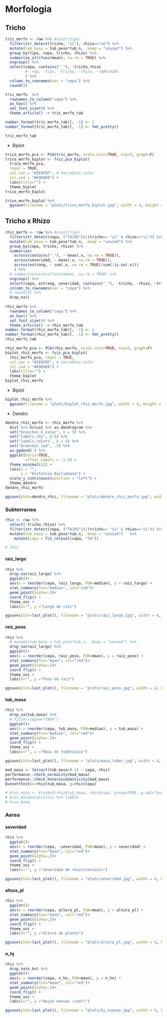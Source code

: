 # Morfologia 

## Tricho 

```r
tric_morfo <- raw %>% #count(tipo)
  filter(str_detect(tricho, "si"), rhizo=="no") %>% 
  mutate(tub_masa = tub_peso*tub_n, .keep = "unused") %>% 
  group_by(tipo, cepa, tricho, rhizo) %>%
  summarise_all(funs(mean), na.rm = TRUE) %>% 
  ungroup() %>% 
  select(cepa, contains("_"), -tricho_rhizo 
         # -rep, -tipo, -tricho, -rhizo, -(ABA:KIN)
         ) %>% 
  column_to_rownames(var = "cepa") %>% 
  round(3) 

tric_morfo  %>% 
  rownames_to_column("cepa") %>% 
  as_hux() %>% 
  set_font_size(9) %>%  
  theme_article() -> tric_morfo_tab

number_format(tric_morfo_tab)[, -1] <- 1 
number_format(tric_morfo_tab)[, -1] <- fmt_pretty()

tric_morfo_tab
```

- Biplot 

```r
trico_morfo_pca <- PCA(tric_morfo, scale.unit=TRUE, ncp=5, graph=F)
trico_morfo_biplot <- fviz_pca_biplot(
  trico_morfo_pca, 
  repel = TRUE,
  col.var = "#2E9FDF", # Variables color
  col.ind = "#696969") + 
  labs(title="") + 
  theme_biplot
trico_morfo_biplot
```

```r
trico_morfo_biplot %>% 
  ggsave(filename = "plots/trico_morfo_biplot.jpg", width = 4, height = 4, scale=1.2, dpi = 600)
```

## Tricho x Rhizo 

```r
rhiz_morfo <- raw %>% #count(tipo)
  filter(str_detect(cepa, ("TA|RS"))|(tricho== "si" & rhizo=="si")) %>%
  mutate(tub_masa = tub_peso*tub_n, .keep = "unused") %>% 
  group_by(cepa, tricho, rhizo) %>%
  summarise(
    across(contains("_"), ~ mean(.x, na.rm = TRUE)), 
    across(severidad, ~ mean(.x, na.rm = TRUE)), 
    across(estrang, ~ sum(.x, na.rm = TRUE)/sum(!is.na(.x)))
    ) %>% 
  # summarise(across(funs(mean), na.rm = TRUE) %>% 
  ungroup() %>% 
  select(cepa, estrang, severidad, contains("_"), -tricho, -rhizo, -tricho_rhizo) %>% 
  column_to_rownames(var = "cepa") %>% 
  # round(3) %>% 
  drop_na()  
  
rhiz_morfo %>% 
  rownames_to_column("cepa") %>% 
  as_hux() %>% 
  set_font_size(9) %>%  
  theme_article() -> rhiz_morfo_tab
number_format(rhiz_morfo_tab)[, -1] <- 1 
number_format(rhiz_morfo_tab)[, -1] <- fmt_pretty()
rhiz_morfo_tab
```

```r
rhiz_morfo_pca <- PCA(rhiz_morfo, scale.unit=TRUE, ncp=5, graph=F)
biplot_rhiz_morfo <- fviz_pca_biplot(
  rhiz_morfo_pca, repel = TRUE,
  col.var = "#2E9FDF", # Variables color
  col.ind = "#696969") +   
  labs(title="") + 
  theme_biplot
biplot_rhiz_morfo
```

- Biplot 

```r
biplot_rhiz_morfo %>% 
  ggsave(filename = "plots/biplot_rhiz_morfo.jpg", width = 4, height = 4, scale=1.2, dpi = 600)
```

- Dendro

```r
dendro_rhiz_morfo <- rhiz_morfo %>% 
  dist %>% hclust %>% as.dendrogram %>%
  set("branches_k_color", k = 5) %>% 
  set("labels_cex", 0.6) %>% 
  set("labels_colors", k = 5) %>%
  set("branches_lwd", .5) %>%
  as.ggdend( ) %>%
  ggplot(horiz=TRUE, 
         offset_labels = -1.5) + 
  theme_minimal(12) +
  labs(x = "", 
       y = "Distancia Euclideana") +
  scale_y_continuous(position = "left") + 
  theme_dendro
dendro_rhiz_morfo
```

```r
ggsave(plot=dendro_rhiz, filename = "plots/dendro_rhiz_morfo.jpg", width = 4, height = 4, scale=1.2, dpi = 600)
```

### Subterranea

```r
rhiz <- raw %>%  
  select(-tricho_rhizo) %>% 
  filter(str_detect(cepa, ("TA|RS"))|(tricho== "si" & rhizo=="si")) %>% 
  mutate(tub_masa = tub_peso*tub_n, .keep = "unused")   %>% 
    mutate(cepa = fct_relevel(cepa, "TA")) 

# rhiz
```

#### raiz_largo

```r
rhiz %>%   
  drop_na(raiz_largo) %>% 
  ggplot()+
  aes(x = reorder(cepa, raiz_largo, FUN=median), y = raiz_largo) +  
  stat_summary(fun="median", col="red")+
  geom_point(alpha=.5)+
  coord_flip() +
  theme_uni +
  labs(x="", y ="Largo de raiz")
```

```r
ggsave(plot=last_plot(), filename = "plots/raiz_largo.jpg", width = 4, height = 4, scale=1.2, dpi = 600)
```

#### raiz_peso

```r
rhiz %>%
  # mutate(tub_masa = tub_peso*tub_n, .keep = "unused") %>%   
  drop_na(raiz_largo) %>% 
  ggplot()+
  aes(x = reorder(cepa, raiz_peso, FUN=mean), y = raiz_peso) +  
  stat_summary(fun="mean", col="red")+
  geom_point(alpha=.5)+
  coord_flip() +
  theme_uni +
  labs(x="", y ="Peso de raiz")
```

```r
ggsave(plot=last_plot(), filename = "plots/raiz_peso.jpg", width = 4, height = 4, scale=1.2, dpi = 600)
```

#### tub_masa

```r
rhiz %>%
  drop_na(tub_masa) %>% 
  # filter(cepa=="CBH4")
  ggplot()+
  aes(x = reorder(cepa, tub_masa, FUN=median), y = tub_masa) +  
  stat_summary(fun="median", col="red")+
  geom_point(alpha=.5)+
  coord_flip() +
  theme_uni +
  labs(x="", y ="Masa de tubérculos")
```

```r
ggsave(plot=last_plot(), filename = "plots/masa_tuber.jpg", width = 4, height = 4, scale=1.2, dpi = 600)
```

```r
mod_masa <- lm(sqrt(tub_masa+0.1) ~ cepa, rhiz)
performance::check_normality(mod_masa)
performance::check_heteroscedasticity(mod_masa)
DunnettTest(x=rhiz$tub_masa, g=rhiz$cepa)

# krus_masa <- kruskal(rhiz$tub_masa, rhiz$cepa, group=TRUE, p.adj="bonferroni")
# krus_masa$statistics %>% tibble 
# krus_masa
```

### Aerea

#### severidad

```r
rhiz %>%
  ggplot()+
  aes(x = reorder(cepa, -severidad, FUN=mean), y = severidad) +  
  stat_summary(fun="mean", col="red")+
  geom_point(alpha=.5)+
  coord_flip() +
  theme_uni +
  labs(x="", y ="Severidad de rhizoctoniasis")
```

```r
ggsave(plot=last_plot(), filename = "plots/severidad.jpg", width = 4, height = 4, scale=1.2, dpi = 600)
```

#### altura_pl

```r
rhiz %>%
  ggplot()+
  aes(x = reorder(cepa, altura_pl, FUN=mean), y = altura_pl) +  
  stat_summary(fun="mean", col="red")+
  geom_point(alpha=.5)+
  coord_flip() +
  theme_uni +
  labs(x="", y ="Altura de planta")
```

```r
ggsave(plot=last_plot(), filename = "plots/altura_pl.jpg", width = 4, height = 4, scale=1.2, dpi = 600)
```

#### n_hj

```r
rhiz %>%
  drop_na(n_hn) %>% 
  ggplot()+
  aes(x = reorder(cepa, n_hn, FUN=mean), y = n_hn) +  
  stat_summary(fun="mean", col="red")+
  geom_point(alpha=.5)+
  coord_flip() +
  theme_uni +
  labs(x="", y ="Hojas nuevas (cant)")
```

```r
ggsave(plot=last_plot(), filename = "plots/hj_nuevas.jpg", width = 4, height = 4, scale=1.2, dpi = 600)
```
